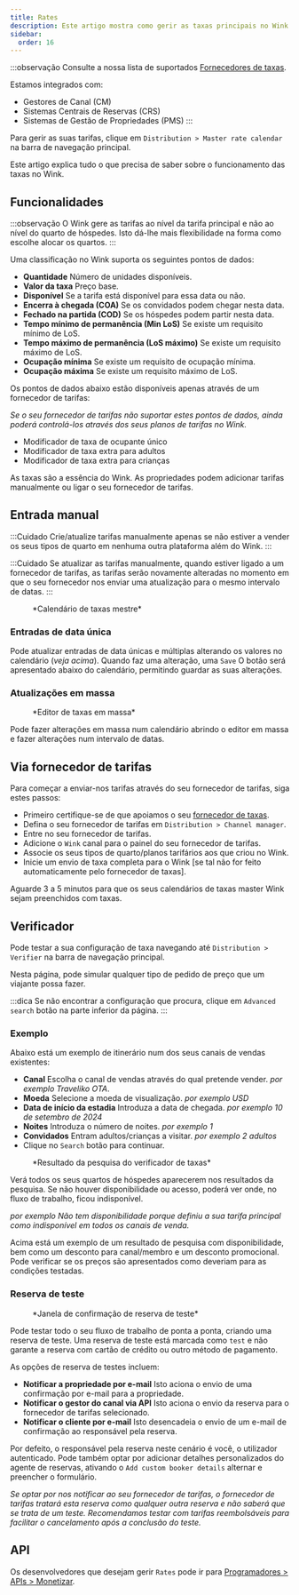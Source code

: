 ```yaml
---
title: Rates
description: Este artigo mostra como gerir as taxas principais no Wink.
sidebar:
  order: 16
---
```


:::observação
Consulte a nossa lista de suportados [Fornecedores de taxas](/extranet/rate-providers).

Estamos integrados com:

* Gestores de Canal (CM)
* Sistemas Centrais de Reservas (CRS)
* Sistemas de Gestão de Propriedades (PMS)
  :::

Para gerir as suas tarifas, clique em `Distribution > Master rate calendar` na barra de navegação principal.

Este artigo explica tudo o que precisa de saber sobre o funcionamento das taxas no Wink.

## Funcionalidades

:::observação
O Wink gere as tarifas ao nível da tarifa principal e não ao nível do quarto de hóspedes. Isto dá-lhe mais flexibilidade na forma como escolhe alocar os quartos.
:::

Uma classificação no Wink suporta os seguintes pontos de dados:

* **Quantidade** Número de unidades disponíveis.
* **Valor da taxa** Preço base.
* **Disponível** Se a tarifa está disponível para essa data ou não.
* **Encerra à chegada (COA)** Se os convidados podem chegar nesta data.
* **Fechado na partida (COD)** Se os hóspedes podem partir nesta data.
* **Tempo mínimo de permanência (Min LoS)** Se existe um requisito mínimo de LoS.
* **Tempo máximo de permanência (LoS máximo)** Se existe um requisito máximo de LoS.
* **Ocupação mínima** Se existe um requisito de ocupação mínima.
* **Ocupação máxima** Se existe um requisito máximo de LoS.

Os pontos de dados abaixo estão disponíveis apenas através de um fornecedor de tarifas:

*Se o seu fornecedor de tarifas não suportar estes pontos de dados, ainda poderá controlá-los através dos seus planos de tarifas no Wink.*

* Modificador de taxa de ocupante único
* Modificador de taxa extra para adultos
* Modificador de taxa extra para crianças

As taxas são a essência do Wink. As propriedades podem adicionar tarifas manualmente ou ligar o seu fornecedor de tarifas.

## Entrada manual

:::Cuidado
Crie/atualize tarifas manualmente apenas se não estiver a vender os seus tipos de quarto em nenhuma outra plataforma além do Wink.
:::

:::Cuidado
Se atualizar as tarifas manualmente, quando estiver ligado a um fornecedor de tarifas, as tarifas serão novamente alteradas no momento em que o seu fornecedor nos enviar uma atualização para o mesmo intervalo de datas.
:::

<figure>
  <CloudinaryImage width="700" height="251" resize="scale" quality="best" alt="Calendário de taxas mestre" src="academy/rate-calendar" errorImage="noimage_opaque_nyrtl0.png" />

  <figcaption>*Calendário de taxas mestre*</figcaption>
</figure>


### Entradas de data única

Pode atualizar entradas de data únicas e múltiplas alterando os valores no calendário (*veja acima*). Quando faz uma alteração, uma `Save` O botão será apresentado abaixo do calendário, permitindo guardar as suas alterações.

### Atualizações em massa

<figure>
  <CloudinaryImage width="700" height="267" resize="scale" quality="best" alt="Editor de taxas em massa" src="academy/bulk-editor" errorImage="noimage_opaque_nyrtl0.png" />

  <figcaption>*Editor de taxas em massa*</figcaption>
</figure>


Pode fazer alterações em massa num calendário abrindo o editor em massa e fazer alterações num intervalo de datas.

## Via fornecedor de tarifas

Para começar a enviar-nos tarifas através do seu fornecedor de tarifas, siga estes passos:

* Primeiro certifique-se de que apoiamos o seu [fornecedor de taxas](/extranet/rate-providers).
* Defina o seu fornecedor de tarifas em `Distribution > Channel manager`.
* Entre no seu fornecedor de tarifas.
* Adicione o `Wink` canal para o painel do seu fornecedor de tarifas.
* Associe os seus tipos de quarto/planos tarifários aos que criou no Wink.
* Inicie um envio de taxa completa para o Wink \[se tal não for feito automaticamente pelo fornecedor de taxas].

Aguarde 3 a 5 minutos para que os seus calendários de taxas master Wink sejam preenchidos com taxas.

## Verificador

Pode testar a sua configuração de taxa navegando até `Distribution > Verifier` na barra de navegação principal.

Nesta página, pode simular qualquer tipo de pedido de preço que um viajante possa fazer.

:::dica
Se não encontrar a configuração que procura, clique em `Advanced search` botão na parte inferior da página.
:::

### Exemplo

Abaixo está um exemplo de itinerário num dos seus canais de vendas existentes:

* **Canal** Escolha o canal de vendas através do qual pretende vender. *por exemplo Traveliko OTA*.
* **Moeda** Selecione a moeda de visualização. *por exemplo USD*
* **Data de início da estadia** Introduza a data de chegada. *por exemplo 10 de setembro de 2024*
* **Noites** Introduza o número de noites. *por exemplo 1*
* **Convidados** Entram adultos/crianças a visitar. *por exemplo 2 adultos*
* Clique no `Search` botão para continuar.

<figure>
  <CloudinaryImage width="350" height="501" resize="scale" quality="best" alt="Resultado do verificador de taxas" src="academy/rate-verifier" errorImage="noimage_opaque_nyrtl0.png" />

  <figcaption>*Resultado da pesquisa do verificador de taxas*</figcaption>
</figure>


Verá todos os seus quartos de hóspedes aparecerem nos resultados da pesquisa.
Se não houver disponibilidade ou acesso, poderá ver onde, no fluxo de trabalho, ficou indisponível.

*por exemplo Não tem disponibilidade porque definiu a sua tarifa principal como indisponível em todos os canais de venda.*

Acima está um exemplo de um resultado de pesquisa com disponibilidade, bem como um desconto para canal/membro e um desconto promocional.
Pode verificar se os preços são apresentados como deveriam para as condições testadas.

### Reserva de teste

<figure>
  <CloudinaryImage width="350" height="459" resize="scale" quality="best" alt="Modal de reserva de ensaio" src="academy/test-booking" errorImage="noimage_opaque_nyrtl0.png" />

  <figcaption>*Janela de confirmação de reserva de teste*</figcaption>
</figure>


Pode testar todo o seu fluxo de trabalho de ponta a ponta, criando uma reserva de teste.
Uma reserva de teste está marcada como `test` e não garante a reserva com cartão de crédito ou outro método de pagamento.

As opções de reserva de testes incluem:

* **Notificar a propriedade por e-mail** Isto aciona o envio de uma confirmação por e-mail para a propriedade.
* **Notificar o gestor do canal via API** Isto aciona o envio da reserva para o fornecedor de tarifas selecionado.
* **Notificar o cliente por e-mail** Isto desencadeia o envio de um e-mail de confirmação ao responsável pela reserva.

Por defeito, o responsável pela reserva neste cenário é você, o utilizador autenticado. Pode também optar por adicionar detalhes personalizados do agente de reservas, ativando o `Add custom booker details` alternar e preencher o formulário.

*Se optar por nos notificar ao seu fornecedor de tarifas, o fornecedor de tarifas tratará esta reserva como qualquer outra reserva e não saberá que se trata de um teste. Recomendamos testar com tarifas reembolsáveis para facilitar o cancelamento após a conclusão do teste.*

## API

Os desenvolvedores que desejam gerir `Rates` pode ir para [Programadores > APIs > Monetizar](/developers/apis/#monetize-api).

